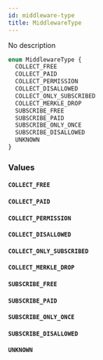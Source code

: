 ```yaml
---
id: middleware-type
title: MiddlewareType
---
```



No description

```graphql
enum MiddlewareType {
  COLLECT_FREE
  COLLECT_PAID
  COLLECT_PERMISSION
  COLLECT_DISALLOWED
  COLLECT_ONLY_SUBSCRIBED
  COLLECT_MERKLE_DROP
  SUBSCRIBE_FREE
  SUBSCRIBE_PAID
  SUBSCRIBE_ONLY_ONCE
  SUBSCRIBE_DISALLOWED
  UNKNOWN
}
```


### Values

#### `COLLECT_FREE` 




#### `COLLECT_PAID` 




#### `COLLECT_PERMISSION` 




#### `COLLECT_DISALLOWED` 




#### `COLLECT_ONLY_SUBSCRIBED` 




#### `COLLECT_MERKLE_DROP` 




#### `SUBSCRIBE_FREE` 




#### `SUBSCRIBE_PAID` 




#### `SUBSCRIBE_ONLY_ONCE` 




#### `SUBSCRIBE_DISALLOWED` 




#### `UNKNOWN` 







